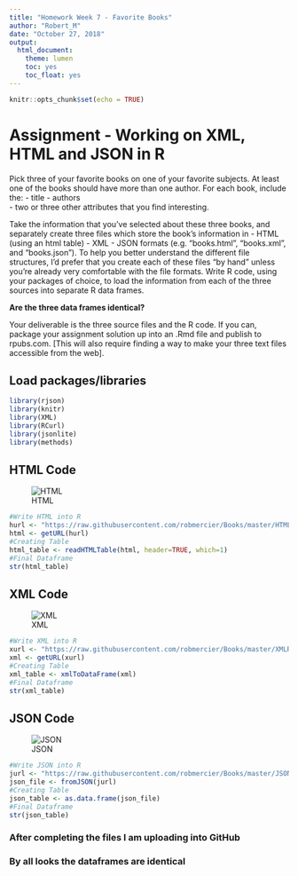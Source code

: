 ---
title: "Homework Week 7 - Favorite Books"
author: "Robert_M"
date: "October 27, 2018"
output: 
  html_document:
    theme: lumen
    toc: yes
    toc_float: yes
---

```{r setup, include=FALSE}
knitr::opts_chunk$set(echo = TRUE)
```

# Assignment - Working on XML, HTML and JSON in R

Pick three of your favorite books on one of your favorite subjects. At least one of the books should have more
than one author. For each book, include the:
 - title 
 - authors  
 - two or three other attributes that you find interesting.
 
Take the information that you've selected about these three books, and separately create three files which
store the book's information in 
- HTML (using an html table) 
- XML
- JSON formats (e.g. "books.html", "books.xml", and "books.json"). 
To help you better understand the different file structures, I'd prefer that you create each of these files "by hand" unless you're already very comfortable with the file formats. Write R code, using your packages of choice, to load the information from each of the three sources into separate R data frames. 

**Are the three data frames identical?**

Your deliverable is the three source files and the R code. If you can, package your assignment solution up into an .Rmd file and publish to rpubs.com. [This will also require finding a way to make your three text files accessible from the web].


## Load packages/libraries 
```{r}
library(rjson)
library(knitr)
library(XML)
library(RCurl)
library(jsonlite)
library(methods)
```

## HTML Code
![HTML](https://raw.githubusercontent.com/robmercier/Books/master/Images-HTML.jpg)
```{r}
#Write HTML into R
hurl <- "https://raw.githubusercontent.com/robmercier/Books/master/HTML.txt"
html <- getURL(hurl)
#Creating Table
html_table <- readHTMLTable(html, header=TRUE, which=1)
#Final Dataframe
str(html_table)
```

## XML Code
![XML](https://raw.githubusercontent.com/robmercier/Books/master/Image-XML.jpg)

```{r}
#Write XML into R
xurl <- "https://raw.githubusercontent.com/robmercier/Books/master/XMLRecord.txt"
xml <- getURL(xurl)
#Creating Table
xml_table <- xmlToDataFrame(xml)
#Final Dataframe
str(xml_table)
```

## JSON Code
![JSON](https://raw.githubusercontent.com/robmercier/Books/master/Image-JSON.jpg)

```{r}
#Write JSON into R
jurl <- "https://raw.githubusercontent.com/robmercier/Books/master/JSON.txt"
json_file <- fromJSON(jurl)
#Creating Table
json_table <- as.data.frame(json_file)
#Final Dataframe
str(json_table)
```

### After completing the files I am uploading into GitHub
### By all looks the dataframes are identical 